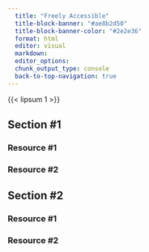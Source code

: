 ```yaml
---
  title: "Freely Accessible"
  title-block-banner: "#ae8b2d50"
  title-block-banner-color: "#2e2e36"
  format: html
  editor: visual
  markdown: 
  editor_options: 
  chunk_output_type: console
  back-to-top-navigation: true
---
```


{{< lipsum 1 >}}

## Section #1

### Resource #1

### Resource #2


## Section #2

### Resource #1

### Resource #2
